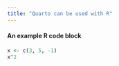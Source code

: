 ```yaml
---
title: "Quarto can be used with R"
---
```


#### An example R code block

```r
x <- c(3, 5, -1)
x^2
```